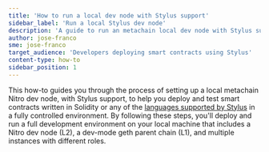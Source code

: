 ```yaml
---
title: 'How to run a local dev node with Stylus support'
sidebar_label: 'Run a local Stylus dev node'
description: 'A guide to run an metachain local dev node with Stylus support on your local machine'
author: jose-franco
sme: jose-franco
target_audience: 'Developers deploying smart contracts using Stylus'
content-type: how-to
sidebar_position: 1
---
```



<PublicPreviewBannerPartial />

This how-to guides you through the process of setting up a local metachain Nitro dev node, with Stylus support, to help you deploy and test smart contracts written in Solidity or any of the [languages supported by Stylus](/stylus/stylus-gentle-introduction.md#in-a-nutshell) in a fully controlled environment. By following these steps, you'll deploy and run a full development environment on your local machine that includes a Nitro dev node (L2), a dev-mode geth parent chain (L1), and multiple instances with different roles.


<LocalDevNodeSetupInstructions branch="stylus" />
